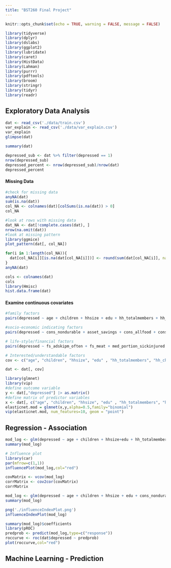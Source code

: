 ```yaml
---
title: "BST260 Final Project"
---
```


```r
knitr::opts_chunk$set(echo = TRUE, warning = FALSE, message = FALSE)
```

```r
library(tidyverse) 
library(dplyr)
library(dslabs)
library(ggplot2)
library(lubridate) 
library(caret)
library(HistData)
library(Lahman)
library(purrr)
library(pdftools)
library(broom)
library(stringr)
library(tidyr)
library(readr)
```


## Exploratory Data Analysis
```r
dat <- read_csv('./data/train.csv')
var_explain <- read_csv('./data/var_explain.csv')
var_explain
glimpse(dat)
```


```r
summary(dat)
```

```r
depressed_sub <- dat %>% filter(depressed == 1)
nrow(depressed_sub)
depressed_percent <- nrow(depressed_sub)/nrow(dat)
depressed_percent
```

#### Missing Data
```r
#check for missing data
anyNA(dat)
sum(is.na(dat))
col_NA <- colnames(dat)[colSums(is.na(dat)) > 0]
col_NA
```

```r
#look at rows with missing data
dat_NA <- dat[!complete.cases(dat), ]
nrow(na.omit(dat))
#look at missing pattern
library(ggmice)
plot_pattern(dat[, col_NA])
```

```r
for(i in 1:length(col_NA)){
  dat[col_NA[i]][is.na(dat[col_NA[i]])] <- round(sum(dat[col_NA[i]], na.rm=TRUE)/nrow(dat))
}
anyNA(dat)
```

```r
cols <- colnames(dat)
cols
library(Hmisc)
hist.data.frame(dat)
```

#### Examine continuous covariates
```r
#family factors
pairs(depressed ~ age + children + hhsize + edu + hh_totalmembers + hh_children, dat)

#socio-economic indicating factors
pairs(depressed ~ cons_nondurable + asset_savings + cons_allfood + cons_med_total + cons_ed + cons_social + ent_total_cost, dat)

# life-style/financial factors
pairs(depressed ~ fs_adskipm_often + fs_meat + med_portion_sickinjured + ed_sch_missedpc + durable_investment, dat)
```


```r
# Interested/understandable factors
cov <- c("age", "children", "hhsize", "edu" , "hh_totalmembers", "hh_children", "cons_nondurable", "asset_savings", "cons_allfood", "cons_med_total", "cons_ed", "cons_social", "ent_total_cost", "fs_adskipm_often", "fs_meat", "med_portion_sickinjured", "ed_sch_missedpc", "durable_investment", "femaleres", "married", "depressed")

dat <- dat[, cov]
```


```r
library(glmnet)
library(vip)
#define outcome variable
y <- dat[,"depressed"] |> as.matrix()
#define matrix of predictor variables
x <- dat[, c("age", "children", "hhsize", "edu" , "hh_totalmembers", "hh_children", "cons_nondurable", "asset_savings", "cons_allfood", "cons_med_total", "cons_ed", "cons_social", "ent_total_cost", "fs_adskipm_often", "fs_meat", "med_portion_sickinjured", "ed_sch_missedpc", "durable_investment", "femaleres", "married")] |> as.matrix()
elasticnet.mod = glmnet(x,y,alpha=0.5,family="binomial")
vip(elasticnet.mod, num_features=10, geom = "point")
```


## Regression - Association
```r
mod_log <- glm(depressed ~ age + children + hhsize+edu + hh_totalmembers+ hh_children+ cons_nondurable+ asset_savings + cons_allfood+ cons_med_total+ cons_ed+ cons_social+ ent_total_cost+ fs_adskipm_often  + fs_meat + med_portion_sickinjured+ ed_sch_missedpc+ durable_investment+ femaleres + married, data = dat, family = "binomial")
summary(mod_log)

# Influence plot
library(car)
par(mfrow=c(1,1))
influencePlot(mod_log,col="red")
```

```r
covMatrix <- vcov(mod_log)
corrMatrix <- cov2cor(covMatrix)
corrMatrix 
```


```r
mod_log <- glm(depressed ~ age + children + hhsize + edu + cons_nondurable+ asset_savings + cons_ed+ cons_social+ ent_total_cost+ fs_adskipm_often  + fs_meat + med_portion_sickinjured+ ed_sch_missedpc+ durable_investment+ femaleres + married, data = dat, family = "binomial")
summary(mod_log)

png('./influenceIndexPlot.png')
influenceIndexPlot(mod_log)
```

```r
summary(mod_log)$coefficients
library(pROC)
predprob <- predict(mod_log,type=c("response")) 
roccurve <- roc(dat$depressed ~ predprob)
plot(roccurve,col="red")
```



## Machine Learning - Prediction
```r

```





